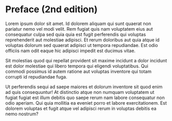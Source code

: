 # Preface (2nd edition) {-}

Lorem ipsum dolor sit amet. Id dolorem aliquam qui sunt quaerat non pariatur nemo vel modi velit. Rem fugiat quis nam voluptatem eius aut consequatur culpa sed quia quia est fugit perferendis qui voluptas reprehenderit aut molestiae adipisci. Et rerum doloribus aut quia atque id voluptas dolorum sed quaerat adipisci ut tempora repudiandae. Est odio officiis nam odit eaque hic adipisci impedit est ducimus vitae. </p><p>Sit molestias quod qui repellat provident sit maxime incidunt a dolor incidunt est dolor molestiae qui libero tempora qui eligendi voluptatibus. Qui commodi possimus id autem ratione aut voluptas inventore qui totam corrupti id repudiandae fuga. </p><p>Ut perferendis sequi ad saepe maiores et dolorum inventore sit quod enim ad quis consequuntur! At distinctio atque non numquam voluptatem ut fugiat fugiat est illum debitis quo saepe rerum nam labore consequatur non odio aperiam. Qui quia mollitia ea eveniet porro et labore exercitationem. Est dolorem voluptas et fugit atque vel adipisci rerum in voluptas debitis ea nemo nostrum? 
